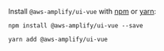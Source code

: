 
Install `@aws-amplify/ui-vue` with [npm](https://www.npmjs.com/) or [yarn](https://yarnpkg.com/):

<BlockSwitcher>
<Block name="npm">

```shell
npm install @aws-amplify/ui-vue --save
```

</Block>
<Block name="yarn">

```shell
yarn add @aws-amplify/ui-vue
```

</Block>
</BlockSwitcher>
